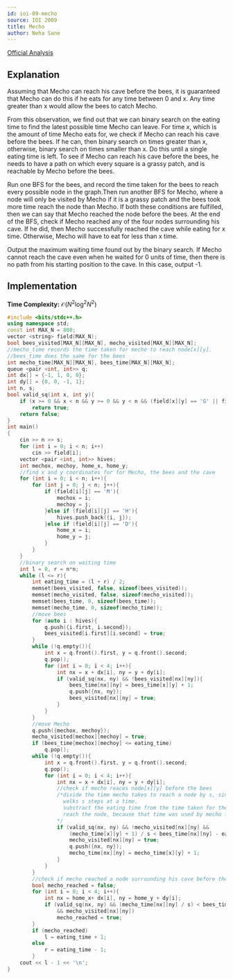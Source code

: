 ```yaml
---
id: ioi-09-mecho
source: IOI 2009
title: Mecho
author: Neha Sane
---
```

[Official Analysis](https://ioinformatics.org/files/ioi2009solutions.pdf#page=51)

## Explanation

Assuming that Mecho can reach his cave before the bees, it is guaranteed that Mecho 
can do this if he eats for any time between 0 and x. Any time greater than x would 
allow the bees to catch Mecho.

From this observation, we find out that we can binary search on the eating time to
find the latest possible time Mecho can leave. For time x, which is the amount of
time Mecho eats for, we check if Mecho can reach his cave before the bees. If he
can, then binary search on times greater than x, otherwise, binary search on times
smaller than x. Do this until a single eating time is left. To see if Mecho can 
reach his cave before the bees, he needs to have a path on which every square is a
grassy patch, and is reachable by Mecho before the bees. 

Run one BFS for the bees, and record the time taken for the bees to reach every 
possible node in the graph.Then run another BFS for Mecho, where a node will only
be visited by Mecho if it is a grassy patch and the bees took more time reach the
node than Mecho. If both these conditions are fulfilled, then we can say that Mecho
reached the node before the bees. At the end of the BFS, check if Mecho reached any
of the four nodes surrounding his cave. If he did, then Mecho successfully reached 
the cave while eating for x time. Otherwise, Mecho will have to eat for less than x 
time.

Output the maximum waiting time found out by the binary search. If Mecho cannot reach
the cave even when he waited for 0 units of time, then there is no path from his 
starting position to the cave. In this case, output -1.

## Implementation

**Time Complexity:** $\mathcal{O}(N^2\log^2N^2)$

<LanguageSection>
<CPPSection>

```cpp
#include <bits/stdc++.h>
using namespace std;
const int MAX_N = 800;
vector <string> field(MAX_N);
bool bees_visited[MAX_N][MAX_N], mecho_visited[MAX_N][MAX_N];
//mecho_time records the time taken for mecho to reach node[x][y].
//bees_time does the same for the bees
int mecho_time[MAX_N][MAX_N], bees_time[MAX_N][MAX_N];
queue <pair <int, int>> q;
int dx[] = {-1, 1, 0, 0};
int dy[] = {0, 0, -1, 1};
int n, s;
bool valid_sq(int x, int y){
    if (x >= 0 && x < n && y >= 0 && y < n && (field[x][y] == 'G' || field[x][y] == 'M'))
        return true;
    return false;
}
int main()
{
    cin >> n >> s;
    for (int i = 0; i < n; i++)
        cin >> field[i];
    vector <pair <int, int>> hives;
    int mechox, mechoy, home_x, home_y;
    //find x and y coordinates for for Mecho, the bees and the cave
    for (int i = 0; i < n; i++){
        for (int j = 0; j < n; j++){
            if (field[i][j] == 'M'){
                mechox = i;
                mechoy = j;
            }else if (field[i][j] == 'H'){
                hives.push_back({i, j});
            }else if (field[i][j] == 'D'){
                home_x = i;
                home_y = j;
            }
        }
    }
    //binary search on waiting time
    int l = 0, r = n*n;
    while (l <= r){
        int eating_time = (l + r) / 2;
        memset(bees_visited, false, sizeof(bees_visited));
        memset(mecho_visited, false, sizeof(mecho_visited));
        memset(bees_time, 0, sizeof(bees_time));
        memset(mecho_time, 0, sizeof(mecho_time));
        //move bees
        for (auto i : hives){
            q.push({i.first, i.second});
            bees_visited[i.first][i.second] = true;
        }
        while (!q.empty()){
            int x = q.front().first, y = q.front().second;
            q.pop();
            for (int i = 0; i < 4; i++){
                int nx = x + dx[i], ny = y + dy[i];
                if (valid_sq(nx, ny) && !bees_visited[nx][ny]){
                    bees_time[nx][ny] = bees_time[x][y] + 1;    
                    q.push({nx, ny});
                    bees_visited[nx][ny] = true;
                }
            }
        }
        //move Mecho
        q.push({mechox, mechoy});
        mecho_visited[mechox][mechoy] = true;
        if (bees_time[mechox][mechoy] <= eating_time)
            q.pop();
        while (!q.empty()){
            int x = q.front().first, y = q.front().second;
            q.pop();
            for (int i = 0; i < 4; i++){
                int nx = x + dx[i], ny = y + dy[i];
                //check if mecho reaces node[x][y] before the bees
                /*divide the time mecho takes to reach a node by s, since mecho
                  walks s steps at a time.
                  substract the eating time from the time taken for the bees to 
                  reach the node, because that time was used by mecho for eating
                */
                if (valid_sq(nx, ny) && !mecho_visited[nx][ny] && 
                    (mecho_time[x][y] + 1) / s < bees_time[nx][ny] - eating_time){
                    mecho_visited[nx][ny] = true;
                    q.push({nx, ny});
                    mecho_time[nx][ny] = mecho_time[x][y] + 1;
                }
            }
        }
        //check if mecho reached a node surrounding his cave before the bees
        bool mecho_reached = false;
        for (int i = 0; i < 4; i++){
            int nx = home_x+ dx[i], ny = home_y + dy[i];
            if (valid_sq(nx, ny) && (mecho_time[nx][ny] / s) < bees_time[nx][ny] - eating_time
                && mecho_visited[nx][ny])
                mecho_reached = true;
        }
        if (mecho_reached)
            l = eating_time + 1;
        else
            r = eating_time - 1;
        }
    cout << l - 1 << '\n';
}
```

</CPPSection>

</LanguageSection>
